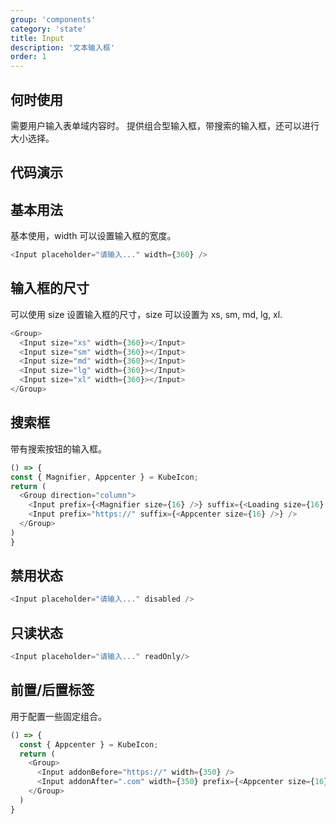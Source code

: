 ```yaml
---
group: 'components'
category: 'state'
title: Input
description: '文本输入框'
order: 1
---
```


## 何时使用

需要用户输入表单域内容时。
提供组合型输入框，带搜索的输入框，还可以进行大小选择。

## 代码演示

## 基本用法

基本使用，width 可以设置输入框的宽度。

```js live=true
<Input placeholder="请输入..." width={360} />
```

## 输入框的尺寸

可以使用 size 设置输入框的尺寸，size 可以设置为 xs, sm, md, lg, xl.

```js live=true
<Group>
  <Input size="xs" width={360}></Input>
  <Input size="sm" width={360}></Input>
  <Input size="md" width={360}></Input>
  <Input size="lg" width={360}></Input>
  <Input size="xl" width={360}></Input>
</Group>
```

## 搜索框

带有搜索按钮的输入框。

```js live=true
() => {
const { Magnifier, Appcenter } = KubeIcon;
return (
  <Group direction="column">
    <Input prefix={<Magnifier size={16} />} suffix={<Loading size={16} />} />
    <Input prefix="https://" suffix={<Appcenter size={16} />} />
  </Group>
)
}
```

## 禁用状态

```js live=true
<Input placeholder="请输入..." disabled />
```

## 只读状态

```js live=true
<Input placeholder="请输入..." readOnly/>
```

## 前置/后置标签

用于配置一些固定组合。

```js live=true
() => {
  const { Appcenter } = KubeIcon;
  return (
    <Group>
      <Input addonBefore="https://" width={350} />
      <Input addonAfter=".com" width={350} prefix={<Appcenter size={16} />} />
    </Group>
  )
}
```
